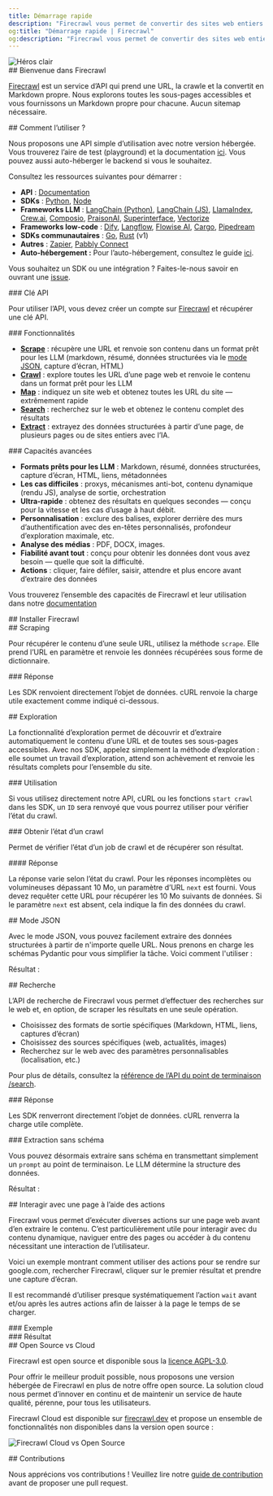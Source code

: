 ```yaml
---
title: Démarrage rapide
description: "Firecrawl vous permet de convertir des sites web entiers en markdown prêt pour les LLM"
og:title: "Démarrage rapide | Firecrawl"
og:description: "Firecrawl vous permet de convertir des sites web entiers en markdown prêt pour les LLM"
---
```



<img className="block" src="/images/turn-websites-into-llm-ready-data--firecrawl.png" alt="Héros clair" />

<div id="welcome-to-firecrawl">
  ## Bienvenue dans Firecrawl
</div>

[Firecrawl](https://firecrawl.dev?ref=github) est un service d’API qui prend une URL, la crawle et la convertit en Markdown propre. Nous explorons toutes les sous-pages accessibles et vous fournissons un Markdown propre pour chacune. Aucun sitemap nécessaire.

<div id="how-to-use-it">
  ## Comment l’utiliser ?
</div>

Nous proposons une API simple d’utilisation avec notre version hébergée. Vous trouverez l’aire de test (playground) et la documentation [ici](https://firecrawl.dev/playground). Vous pouvez aussi auto-héberger le backend si vous le souhaitez.

Consultez les ressources suivantes pour démarrer :

* **API** : [Documentation](https://docs.firecrawl.dev/api-reference/introduction)
* **SDKs** : [Python](https://docs.firecrawl.dev/sdks/python), [Node](https://docs.firecrawl.dev/sdks/node)
* **Frameworks LLM** : [LangChain (Python)](https://python.langchain.com/docs/integrations/document_loaders/firecrawl/), [LangChain (JS)](https://js.langchain.com/docs/integrations/document_loaders/web_loaders/firecrawl), [LlamaIndex](https://docs.llamaindex.ai/en/latest/examples/data_connectors/WebPageDemo/#using-firecrawl-reader), [Crew.ai](https://docs.crewai.com/), [Composio](https://composio.dev/tools/firecrawl/all), [PraisonAI](https://docs.praison.ai/firecrawl/), [Superinterface](https://superinterface.ai/docs/assistants/functions/firecrawl), [Vectorize](https://docs.vectorize.io/integrations/source-connectors/firecrawl)
* **Frameworks low-code** : [Dify](https://dify.ai/blog/dify-ai-blog-integrated-with-firecrawl), [Langflow](https://docs.langflow.org/), [Flowise AI](https://docs.flowiseai.com/integrations/langchain/document-loaders/firecrawl), [Cargo](https://docs.getcargo.io/integration/firecrawl), [Pipedream](https://pipedream.com/apps/firecrawl/)
* **SDKs communautaires** : [Go](https://docs.firecrawl.dev/sdks/go), [Rust](https://docs.firecrawl.dev/sdks/rust) (v1)
* **Autres** : [Zapier](https://zapier.com/apps/firecrawl/integrations), [Pabbly Connect](https://www.pabbly.com/connect/integrations/firecrawl/)
* **Auto-hébergement :** Pour l’auto-hébergement, consultez le guide [ici](/fr/contributing/self-host).

Vous souhaitez un SDK ou une intégration ? Faites-le-nous savoir en ouvrant une [issue](https://github.com/firecrawl/firecrawl/issues).

<div id="api-key">
  ### Clé API
</div>

Pour utiliser l’API, vous devez créer un compte sur [Firecrawl](https://firecrawl.dev) et récupérer une clé API.

<div id="features">
  ### Fonctionnalités
</div>

* [**Scrape**](#scraping) : récupère une URL et renvoie son contenu dans un format prêt pour les LLM (markdown, résumé, données structurées via le [mode JSON](#json-mode), capture d’écran, HTML)
* [**Crawl**](#crawling) : explore toutes les URL d’une page web et renvoie le contenu dans un format prêt pour les LLM
* [**Map**](/fr/features/map) : indiquez un site web et obtenez toutes les URL du site — extrêmement rapide
* [**Search**](/fr/features/search) : recherchez sur le web et obtenez le contenu complet des résultats
* [**Extract**](/fr/features/extract) : extrayez des données structurées à partir d’une page, de plusieurs pages ou de sites entiers avec l’IA.

<div id="powerful-capabilities">
  ### Capacités avancées
</div>

* **Formats prêts pour les LLM** : Markdown, résumé, données structurées, capture d’écran, HTML, liens, métadonnées
* **Les cas difficiles** : proxys, mécanismes anti-bot, contenu dynamique (rendu JS), analyse de sortie, orchestration
* **Ultra-rapide** : obtenez des résultats en quelques secondes — conçu pour la vitesse et les cas d’usage à haut débit.
* **Personnalisation** : exclure des balises, explorer derrière des murs d’authentification avec des en-têtes personnalisés, profondeur d’exploration maximale, etc.
* **Analyse des médias** : PDF, DOCX, images.
* **Fiabilité avant tout** : conçu pour obtenir les données dont vous avez besoin — quelle que soit la difficulté.
* **Actions** : cliquer, faire défiler, saisir, attendre et plus encore avant d’extraire des données

Vous trouverez l’ensemble des capacités de Firecrawl et leur utilisation dans notre [documentation](https://docs.firecrawl.dev/api-reference/v2-introduction)

<div id="installing-firecrawl">
  ## Installer Firecrawl
</div>

<CodeGroup>
  <InstallationPython />

  <InstallationNode />
</CodeGroup>

<div id="scraping">
  ## Scraping
</div>

Pour récupérer le contenu d’une seule URL, utilisez la méthode `scrape`. Elle prend l’URL en paramètre et renvoie les données récupérées sous forme de dictionnaire.

<CodeGroup>
  <ScrapePython />

  <ScrapeNode />

  <ScrapeCURL />
</CodeGroup>

<div id="response">
  ### Réponse
</div>

Les SDK renvoient directement l’objet de données. cURL renvoie la charge utile exactement comme indiqué ci-dessous.

<ScrapeResponse />

<div id="crawling">
  ## Exploration
</div>

La fonctionnalité d’exploration permet de découvrir et d’extraire automatiquement le contenu d’une URL et de toutes ses sous-pages accessibles. Avec nos SDK, appelez simplement la méthode d’exploration : elle soumet un travail d’exploration, attend son achèvement et renvoie les résultats complets pour l’ensemble du site.

<div id="usage">
  ### Utilisation
</div>

<CodeGroup>
  <CrawlPython />

  <CrawlNode />

  <CrawlCURL />
</CodeGroup>

Si vous utilisez directement notre API, cURL ou les fonctions `start crawl` dans les SDK, un `ID` sera renvoyé que vous pourrez utiliser pour vérifier l’état du crawl.

<CrawlAsyncOutput />

<div id="get-crawl-status">
  ### Obtenir l’état d’un crawl
</div>

Permet de vérifier l’état d’un job de crawl et de récupérer son résultat.

<CodeGroup>
  <GetCrawlJobPython />

  <GetCrawlJobNode />

  <GetCrawlJobCURL />
</CodeGroup>

<div id="response">
  #### Réponse
</div>

La réponse varie selon l’état du crawl. Pour les réponses incomplètes ou volumineuses dépassant 10 Mo, un paramètre d’URL `next` est fourni. Vous devez requêter cette URL pour récupérer les 10 Mo suivants de données. Si le paramètre `next` est absent, cela indique la fin des données du crawl.

<CodeGroup>
  <GetCrawlJobOutputScraping />

  <GetCrawlJobOutputCompleted />
</CodeGroup>

<div id="json-mode">
  ## Mode JSON
</div>

Avec le mode JSON, vous pouvez facilement extraire des données structurées à partir de n&#39;importe quelle URL. Nous prenons en charge les schémas Pydantic pour vous simplifier la tâche. Voici comment l&#39;utiliser :

<CodeGroup>
  <ScrapeJsonPython />

  <ScrapeJsonNode />

  <ScrapeJsonCURL />
</CodeGroup>

Résultat :

<ScrapeJsonOutput />

<div id="search">
  ## Recherche
</div>

L’API de recherche de Firecrawl vous permet d’effectuer des recherches sur le web et, en option, de scraper les résultats en une seule opération.

* Choisissez des formats de sortie spécifiques (Markdown, HTML, liens, captures d’écran)
* Choisissez des sources spécifiques (web, actualités, images)
* Recherchez sur le web avec des paramètres personnalisables (localisation, etc.)

Pour plus de détails, consultez la [référence de l’API du point de terminaison /search](/fr/api-reference/endpoint/search).

<CodeGroup>
  <SearchPython />

  <SearchNode />

  <SearchCURL />
</CodeGroup>

<div id="response">
  ### Réponse
</div>

Les SDK renverront directement l’objet de données. cURL renverra la charge utile complète.

<SearchResponse />

<div id="extracting-without-schema">
  ### Extraction sans schéma
</div>

Vous pouvez désormais extraire sans schéma en transmettant simplement un `prompt` au point de terminaison. Le LLM détermine la structure des données.

<CodeGroup>
  <ScrapeJsonNoSchemaPython />

  <ScrapeJsonNoSchemaNode />

  <ScrapeJsonNoSchemaCURL />
</CodeGroup>

Résultat :

<ScrapeJsonNoSchemaOutput />

<div id="interacting-with-the-page-with-actions">
  ## Interagir avec une page à l’aide des actions
</div>

Firecrawl vous permet d’exécuter diverses actions sur une page web avant d’en extraire le contenu. C’est particulièrement utile pour interagir avec du contenu dynamique, naviguer entre des pages ou accéder à du contenu nécessitant une interaction de l’utilisateur.

Voici un exemple montrant comment utiliser des actions pour se rendre sur google.com, rechercher Firecrawl, cliquer sur le premier résultat et prendre une capture d’écran.

Il est recommandé d’utiliser presque systématiquement l’action `wait` avant et/ou après les autres actions afin de laisser à la page le temps de se charger.

<div id="example">
  ### Exemple
</div>

<CodeGroup>
  <ScrapeActionsPython />

  <ScrapeActionsNode />

  <ScrapeActionsCURL />
</CodeGroup>

<div id="output">
  ### Résultat
</div>

<CodeGroup>
  <ScrapeActionsOutput />
</CodeGroup>

<div id="open-source-vs-cloud">
  ## Open Source vs Cloud
</div>

Firecrawl est open source et disponible sous la [licence AGPL-3.0](https://github.com/mendableai/firecrawl/blob/main/LICENSE).

Pour offrir le meilleur produit possible, nous proposons une version hébergée de Firecrawl en plus de notre offre open source. La solution cloud nous permet d’innover en continu et de maintenir un service de haute qualité, pérenne, pour tous les utilisateurs.

Firecrawl Cloud est disponible sur [firecrawl.dev](https://firecrawl.dev) et propose un ensemble de fonctionnalités non disponibles dans la version open source :

![Firecrawl Cloud vs Open Source](./images/open-source-cloud.png)

<div id="contributing">
  ## Contributions
</div>

Nous apprécions vos contributions ! Veuillez lire notre [guide de contribution](https://github.com/mendableai/firecrawl/blob/main/CONTRIBUTING.md) avant de proposer une pull request.